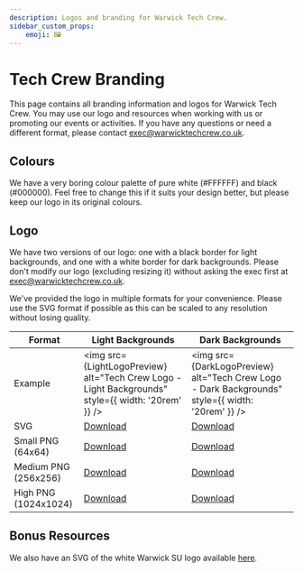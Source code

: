 ```yaml
---
description: Logos and branding for Warwick Tech Crew.
sidebar_custom_props:
    emoji: 🖼️
---
```


# Tech Crew Branding

This page contains all branding information and logos for Warwick Tech Crew. You may use our logo and resources when
working with us or promoting our events or activities. If you have any questions or need a different format, please
contact exec@warwicktechcrew.co.uk.

## Colours
We have a very boring colour palette of pure white (#FFFFFF) and black (#000000). Feel free to change this if it suits
your design better, but please keep our logo in its original colours.

## Logo

We have two versions of our logo: one with a black border for light backgrounds, and one with a white border for
dark backgrounds. Please don't modify our logo (excluding resizing it) without asking the exec first at
exec@warwicktechcrew.co.uk.

We've provided the logo in multiple formats for your convenience. Please use the SVG format if possible as this can
be scaled to any resolution without losing quality.

| Format               | Light Backgrounds                                                                                  | Dark Backgrounds                                                                                 |
|----------------------|----------------------------------------------------------------------------------------------------|--------------------------------------------------------------------------------------------------|
| Example              | <img src={LightLogoPreview} alt="Tech Crew Logo - Light Backgrounds" style={{ width: '20rem' }} /> | <img src={DarkLogoPreview} alt="Tech Crew Logo - Dark Backgrounds" style={{ width: '20rem' }} /> |
| SVG                  | <a href="/logo-light.svg" target="_blank" download>Download</a>                                    | <a href="/logo-dark.svg" target="_blank" download>Download</a>                                   |
| Small PNG (64x64)    | <a href="/logo-light-small.png" target="_blank" download>Download</a>                              | <a href="/logo-dark-small.png" target="_blank" download>Download</a>                             |
| Medium PNG (256x256) | <a href="/logo-light-medium.png" target="_blank" download>Download</a>                             | <a href="/logo-dark-medium.png" target="_blank" download>Download</a>                            |
| High PNG (1024x1024) | <a href="/logo-light-high.png" target="_blank" download>Download</a>                               | <a href="/logo-dark-high.png" target="_blank" download>Download</a>                              |

## Bonus Resources

We also have an SVG of the white Warwick SU logo available
<a href="/icons/warwick-su.svg" target="_blank" download>here</a>.